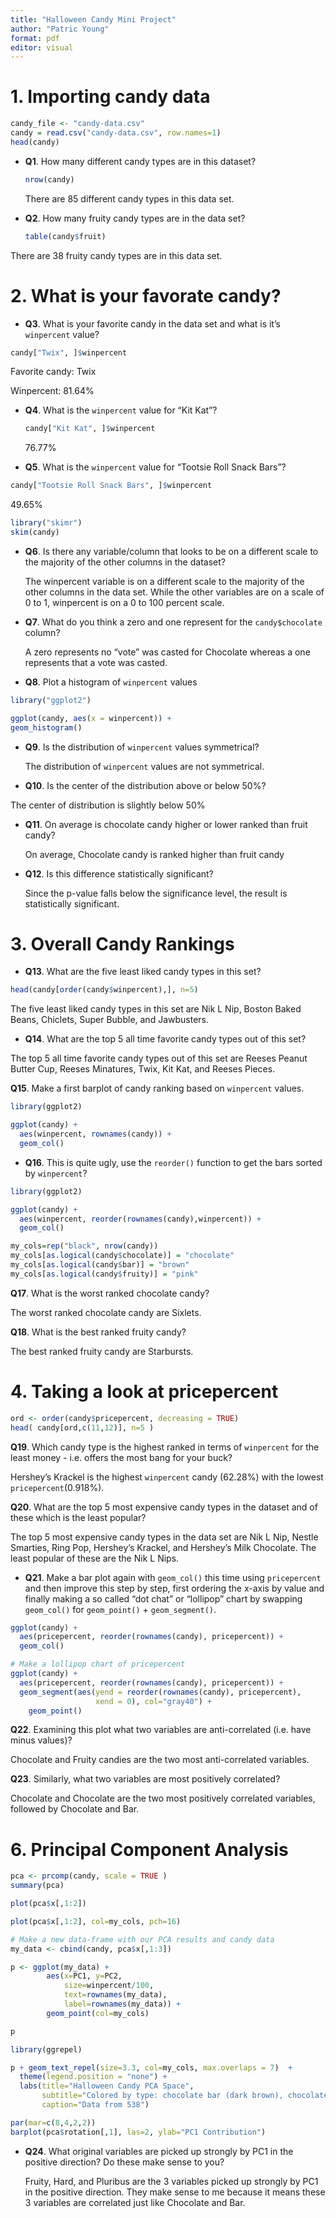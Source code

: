 ```yaml
---
title: "Halloween Candy Mini Project"
author: "Patric Young"
format: pdf
editor: visual
---
```


# 1. Importing candy data

```r
candy_file <- "candy-data.csv"
candy = read.csv("candy-data.csv", row.names=1)
head(candy)
```

-   **Q1**. How many different candy types are in this dataset?

    ```r
    nrow(candy)
    ```

    There are 85 different candy types in this data set.

-   **Q2**. How many fruity candy types are in the data set?

    ```r
    table(candy$fruit)
    ```

There are 38 fruity candy types are in this data set.

# 2. What is your favorate candy?

-   **Q3**. What is your favorite candy in the data set and what is it's `winpercent` value?

```r
candy["Twix", ]$winpercent
```

Favorite candy: Twix

Winpercent: 81.64%

-   **Q4**. What is the `winpercent` value for "Kit Kat"?

    ```r
    candy["Kit Kat", ]$winpercent
    ```

    76.77%

-   **Q5**. What is the `winpercent` value for "Tootsie Roll Snack Bars"?

```r
candy["Tootsie Roll Snack Bars", ]$winpercent
```

49.65%

```r
library("skimr")
skim(candy)

```

-   **Q6**. Is there any variable/column that looks to be on a different scale to the majority of the other columns in the dataset?

    The winpercent variable is on a different scale to the majority of the other columns in the data set. While the other variables are on a scale of 0 to 1, winpercent is on a 0 to 100 percent scale.

-   **Q7**. What do you think a zero and one represent for the `candy$chocolate` column?

    A zero represents no "vote" was casted for Chocolate whereas a one represents that a vote was casted.

-   **Q8**. Plot a histogram of `winpercent` values

```r
library("ggplot2")

```

```r
ggplot(candy, aes(x = winpercent)) +
geom_histogram()
```

-   **Q9**. Is the distribution of `winpercent` values symmetrical?

    The distribution of `winpercent` values are not symmetrical.

-   **Q10**. Is the center of the distribution above or below 50%?

The center of distribution is slightly below 50%

-   **Q11**. On average is chocolate candy higher or lower ranked than fruit candy?

    On average, Chocolate candy is ranked higher than fruit candy

-   **Q12**. Is this difference statistically significant?

    Since the p-value falls below the significance level, the result is statistically significant.

# 3. Overall Candy Rankings

-   **Q13**. What are the five least liked candy types in this set?

```r
head(candy[order(candy$winpercent),], n=5)
```

The five least liked candy types in this set are Nik L Nip, Boston Baked Beans, Chiclets, Super Bubble, and Jawbusters.

-   **Q14**. What are the top 5 all time favorite candy types out of this set?

The top 5 all time favorite candy types out of this set are Reeses Peanut Butter Cup, Reeses Minatures, Twix, Kit Kat, and Reeses Pieces.

**Q15**. Make a first barplot of candy ranking based on `winpercent` values.

```r
library(ggplot2)

ggplot(candy) + 
  aes(winpercent, rownames(candy)) +
  geom_col()
```

-   **Q16**. This is quite ugly, use the `reorder()` function to get the bars sorted by `winpercent`?

```r
library(ggplot2)

ggplot(candy) + 
  aes(winpercent, reorder(rownames(candy),winpercent)) +
  geom_col()
```

```r
my_cols=rep("black", nrow(candy))
my_cols[as.logical(candy$chocolate)] = "chocolate"
my_cols[as.logical(candy$bar)] = "brown"
my_cols[as.logical(candy$fruity)] = "pink"
```

**Q17**. What is the worst ranked chocolate candy?

The worst ranked chocolate candy are Sixlets.

**Q18**. What is the best ranked fruity candy?

The best ranked fruity candy are Starbursts.

# 4. Taking a look at pricepercent

```r
ord <- order(candy$pricepercent, decreasing = TRUE)
head( candy[ord,c(11,12)], n=5 )
```

**Q19**. Which candy type is the highest ranked in terms of `winpercent` for the least money - i.e. offers the most bang for your buck?

Hershey's Krackel is the highest `winpercent` candy (62.28%) with the lowest `pricepercent`(0.918%).

**Q20**. What are the top 5 most expensive candy types in the dataset and of these which is the least popular?

The top 5 most expensive candy types in the data set are Nik L Nip, Nestle Smarties, Ring Pop, Hershey's Krackel, and Hershey's Milk Chocolate. The least popular of these are the Nik L Nips.

-   **Q21**. Make a bar plot again with `geom_col()` this time using `pricepercent` and then improve this step by step, first ordering the x-axis by value and finally making a so called "dot chat" or "lollipop" chart by swapping `geom_col()` for `geom_point()` + `geom_segment()`.

```r
ggplot(candy) +
  aes(pricepercent, reorder(rownames(candy), pricepercent)) +
  geom_col()
```

```r
# Make a lollipop chart of pricepercent
ggplot(candy) +
  aes(pricepercent, reorder(rownames(candy), pricepercent)) +
  geom_segment(aes(yend = reorder(rownames(candy), pricepercent), 
                   xend = 0), col="gray40") +
    geom_point()
```

**Q22**. Examining this plot what two variables are anti-correlated (i.e. have minus values)?

Chocolate and Fruity candies are the two most anti-correlated variables.

**Q23**. Similarly, what two variables are most positively correlated?

Chocolate and Chocolate are the two most positively correlated variables, followed by Chocolate and Bar.

# 6. Principal Component Analysis

```r
pca <- prcomp(candy, scale = TRUE )
summary(pca)
```

```r
plot(pca$x[,1:2])
```

```r
plot(pca$x[,1:2], col=my_cols, pch=16)
```

```r
# Make a new data-frame with our PCA results and candy data
my_data <- cbind(candy, pca$x[,1:3])
```

```r
p <- ggplot(my_data) + 
        aes(x=PC1, y=PC2, 
            size=winpercent/100,  
            text=rownames(my_data),
            label=rownames(my_data)) +
        geom_point(col=my_cols)

p
```

```r
library(ggrepel)

p + geom_text_repel(size=3.3, col=my_cols, max.overlaps = 7)  + 
  theme(legend.position = "none") +
  labs(title="Halloween Candy PCA Space",
       subtitle="Colored by type: chocolate bar (dark brown), chocolate other (light brown), fruity (red), other (black)",
       caption="Data from 538")
```

```r
par(mar=c(8,4,2,2))
barplot(pca$rotation[,1], las=2, ylab="PC1 Contribution")
```

-   **Q24**. What original variables are picked up strongly by PC1 in the positive direction? Do these make sense to you?

    Fruity, Hard, and Pluribus are the 3 variables picked up strongly by PC1 in the positive direction. They make sense to me because it means these 3 variables are correlated just like Chocolate and Bar.
